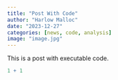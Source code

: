 ```yaml
---
title: "Post With Code"
author: "Harlow Malloc"
date: "2023-12-27"
categories: [news, code, analysis]
image: "image.jpg"
---
```


This is a post with executable code.

```r
1 + 1
```

